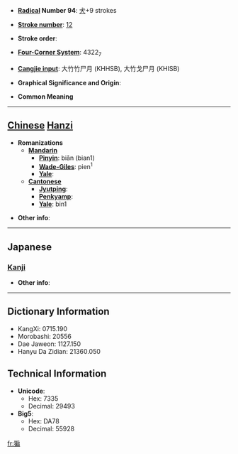 * '''[[Wiktionary:Chinese radical index| Radical]] Number 94''': [[Wiktionary:Chinese radical index 犬|犬]]+9 strokes

* '''[[Wiktionary:Chinese total strokes index|Stroke number]]''': [[Wiktionary:Chinese total strokes index 12|12]]

* '''Stroke order''': 

* '''[[Wiktionary:Chinese four corner index|Four-Corner System]]''': 4322<sub>7</sub>

* '''[[Wiktionary:Chinese Cangjie index|Cangjie input]]''': 大竹竹尸月 (KHHSB), 大竹戈尸月 (KHISB)

* '''Graphical Significance and Origin''': 

* '''Common Meaning'''

----

== [[Chinese]] [[Hanzi]] ==

* '''Romanizations'''
** '''[[Mandarin]]'''
*** '''[[Pinyin]]''': biān (bian1)
*** '''[[Wade-Giles]]''': pien<sup>1</sup>
*** '''[[Yale]]''': 
** '''[[Cantonese]]'''
*** '''[[Jyutping]]''':
*** '''[[Penkyamp]]''': 
*** '''[[Yale]]''': bin1

* '''Other info''': 

----

==Japanese==
===[[Kanji]]===
{{kanji|on readings=[[へん]] (hen), [[ひん]] (hin), [[びん]] (bin)|kun readings=}}

* '''Other info''':  

----

== Dictionary Information ==

* KangXi: 0715.190
* Morobashi: 20556
* Dae Jaweon: 1127.150
* Hanyu Da Zidian: 21360.050

== Technical Information ==

* '''Unicode''':
** Hex: 7335
** Decimal: 29493
* '''Big5''':
** Hex: DA78
** Decimal: 55928

[[fr:猵]]